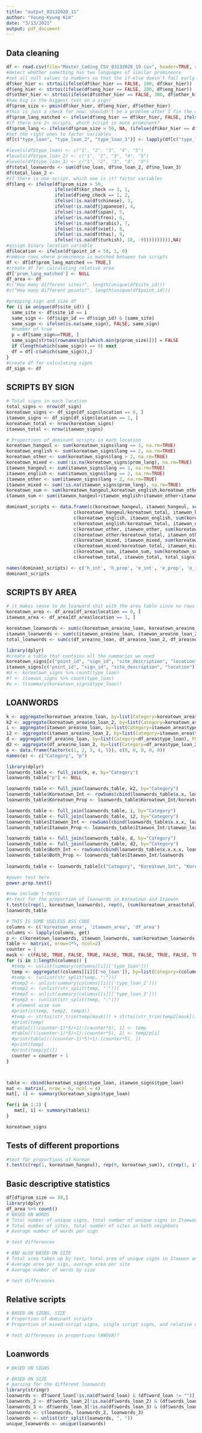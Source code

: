 ```yaml
---
title: "output_03132020_11"
author: "Young-Kyung Kim"
date: "3/13/2021"
output: pdf_document
---
```

## Data cleaning

```r
df <- read.csv(file="Master_Coding_CSV_03132020_19.csv", header=TRUE, sep=',', stringsAsFactors = FALSE)
#detect whether something has two languages of similar prominence
#set all null values to numbers so that the if-else doesn't fail early 
df$kor_hier <- strtoi(ifelse(df$kor_hier == FALSE, 100, df$kor_hier))
df$eng_hier <- strtoi(ifelse(df$eng_hier == FALSE, 200, df$eng_hier))
df$other_hier <- strtoi(ifelse(df$other_hier == FALSE, 300, df$other_hier))
#how big is the biggest text on a sign?
df$prom_size <- pmin(df$kor_hier, df$eng_hier, df$other_hier)
#this is just a check for now; shouldn't be a problem after I fix the dataset. For now, exclude these rows.
df$prom_lang_matched <- ifelse(df$eng_hier == df$kor_hier, FALSE, ifelse(df$kor_hier == df$other_hier, FALSE, ifelse(df$other_hier == df$eng_hier, FALSE, TRUE)))
#if there are 2+ scripts, which script is more prominent?
df$prom_lang <- ifelse(df$prom_size > 50, NA, (ifelse(df$kor_hier == df$prom_size, 'han', ifelse(df$eng_hier == df$prom_size, 'roman', 'other'))))
#set the right ones to factor variables
df[c("type_loan", "type_loan_2", "type_loan_3")] <- lapply(df[c("type_loan", "type_loan_2", "type_loan_3")], as.factor)

#levels(df$type_loan) <- c("1", "2", "3", "4", "5")
#levels(df$type_loan_2) <- c("1", "2", "3", "4", "5")
#levels(df$type_loan_3) <- c("1", "2", "3", "4", "5")
df$total_loanwords <- sum(df$no_loan, df$no_loan_2, df$no_loan_3)
df$total_loan_2 <- 
#if there is one script, which one is it? factor variables 
df$lang <- ifelse(df$prom_size > 50, 
                  ifelse(df$kor_check == 1, 1, 
                  ifelse(df$eng_check == 1, 2, 
                  ifelse(!is.na(df$chinese), 3, 
                  ifelse(!is.na(df$japanese), 4,
                  ifelse(!is.na(df$span), 5,
                  ifelse(!is.na(df$fren), 6, 
                  ifelse(!is.na(df$arabic), 7, 
                  ifelse(!is.na(df$viet), 8,
                  ifelse(!is.na(df$thai), 9,
                  ifelse(!is.na(df$turkish), 10, -9)))))))))),NA)
#assign binary location variable
df$location <- ifelse(df$point_id < 58, 1, 0)
#remove rows where prominence is matched between two scripts 
df <- df[df$prom_lang_matched == TRUE,]
#create df for calculating relative area 
df['prom_lang_matched'] <- NULL
df_area <- df
#c("How many different sites?", length(unique(df$site_id)))
#c("How many different points?", length(unique(df$point_id)))
```

```r
#prepping sign and size df
for (i in unique(df$site_id)) {
  same_site <- df$site_id == i
  same_sign <- (df$sign_id == df$sign_id) & (same_site)
  same_sign <- ifelse(is.na(same_sign), FALSE, same_sign)
  #number of true
  p = df[same_sign==TRUE, ]
  same_sign[strtoi(rownames(p)[which.min(p$prom_size)])] = FALSE
  if (length(which(same_sign)) == 0) next
  df = df[-c(which(same_sign)),]
}
#create df for calculating signs
df_sign <- df
```

## SCRIPTS BY SIGN
```r
# Total signs in each location
total_signs <- nrow(df_sign)
koreatown_signs <- df_sign[df_sign$location == 0, ]
itaewon_signs <- df_sign[df_sign$location == 1, ]
koreatown_total <- nrow(koreatown_signs)
itaewon_total <- nrow(itaewon_signs)

# Proportions of dominant scripts in each location 
koreatown_hangeul <- sum(koreatown_signs$lang == 1, na.rm=TRUE)
koreatown_english <- sum(koreatown_signs$lang == 2, na.rm=TRUE)
koreatown_other <- sum(koreatown_signs$lang > 2, na.rm=TRUE)
koreatown_mixed <- sum(!is.na(koreatown_signs$prom_lang), na.rm=TRUE)
itaewon_hangeul <- sum(itaewon_signs$lang == 1, na.rm=TRUE)
itaewon_english <- sum(itaewon_signs$lang == 2, na.rm=TRUE)
itaewon_other <- sum(itaewon_signs$lang > 2, na.rm=TRUE)
itaewon_mixed <- sum(!is.na(itaewon_signs$prom_lang), na.rm=TRUE)
koreatown_sum <- sum(koreatown_hangeul,koreatown_english,koreatown_other,koreatown_mixed)
itaewon_sum <- sum(itaewon_hangeul+itaewon_english+itaewon_other+itaewon_mixed)

dominant_scripts <- data.frame(c(koreatown_hangeul, itaewon_hangeul, sum(koreatown_hangeul, itaewon_hangeul)), 
                         c(koreatown_hangeul/koreatown_total, itaewon_hangeul/itaewon_total, ''),
                         c(koreatown_english, itaewon_english, sum(koreatown_english, itaewon_english)), 
                         c(koreatown_english/koreatown_total, itaewon_english/itaewon_total, ''),
                         c(koreatown_other, itaewon_other, sum(koreatown_other, itaewon_other)), 
                         c(koreatown_other/koreatown_total, itaewon_other/itaewon_total, ''), 
                         c(koreatown_mixed, itaewon_mixed, sum(koreatown_mixed, itaewon_mixed)),
                         c(koreatown_mixed/koreatown_total, itaewon_mixed/itaewon_total, ''),
                         c(koreatown_sum, itaewon_sum, sum(koreatown_sum, itaewon_sum)),
                         c(koreatown_total, itaewon_total, total_signs))

names(dominant_scripts) <- c('h_int', 'h_prop', 'e_int', 'e_prop', 'o_int', 'o_prop', 'm_int', 'm_prop', 'temp_totals', 'total')
dominant_scripts
```

## SCRIPTS BY AREA
```r
# it makes sense to do loanword shit with the area table since no rows have been deleted 
koreatown_area <- df_area[df_area$location == 0, ]
itaewon_area <- df_area[df_area$location == 1, ]

koreatown_loanwords <- sum(c(koreatown_area$no_loan, koreatown_area$no_loan_2, koreatown_area$no_loan_3), na.rm=TRUE)
itaewon_loanwords <- sum(c(itaewon_area$no_loan, itaewon_area$no_loan_2, itaewon_area$no_loan_3), na.rm=TRUE)
total_loanwords <- sum(c(df_area$no_loan, df_area$no_loan_2, df_area$no_loan_3), na.rm=TRUE)

library(dplyr)
#create a table that contains all the summaries we need 
koreatown_signs[c("point_id", "sign_id", "site_description", "location")] <- NULL
itaewon_signs[c("point_id", "sign_id", "site_description", "location")] <- NULL
#d <- koreatown_signs %>% count(type_loan)
#f <- itaewon_signs %>% count(type_loan)
#e <- t(summary(koreatown_signs$type_loan))
```

## LOANWORDS
```r
k <- aggregate(koreatown_area$no_loan, by=list(Category=koreatown_area$type_loan), FUN=sum)
k2 <- aggregate(koreatown_area$no_loan_2, by=list(Category=koreatown_area$type_loan_2), FUN=sum)
i <- aggregate(itaewon_area$no_loan, by=list(Category=itaewon_area$type_loan), FUN=sum)
i2 <- aggregate(itaewon_area$no_loan_2, by=list(Category=itaewon_area$type_loan_2), FUN=sum)
d <- aggregate(df_area$no_loan, by=list(Category=df_area$type_loan), FUN=sum)
d2 <- aggregate(df_area$no_loan_2, by=list(Category=df_area$type_loan_2), FUN=sum)
e <- data.frame(factor(c(1, 2, 3, 4, 5)), c(0, 0, 0, 0, 0))
names(e) <- c("Category", "p")

library(dplyr)
loanwords_table <- full_join(k, e, by="Category")
loanwords_table["p"] <- NULL

loanwords_table <- full_join(loanwords_table, k2, by="Category")
loanwords_table$Koreatown_Int <- rowSums(cbind(loanwords_table$x.x, loanwords_table$x.y), na.rm=TRUE)
loanwords_table$Koreatown_Prop <- loanwords_table$Koreatown_Int/koreatown_loanwords

loanwords_table <- full_join(loanwords_table, i, by="Category")
loanwords_table <- full_join(loanwords_table, i2, by="Category")
loanwords_table$Itaewon_Int <- rowSums(cbind(loanwords_table$x.x.x, loanwords_table$x.y.y), na.rm=TRUE)
loanwords_table$Itaewon_Prop <- loanwords_table$Itaewon_Int/itaewon_loanwords

loanwords_table <- full_join(loanwords_table, d, by="Category")
loanwords_table <- full_join(loanwords_table, d2, by="Category")
loanwords_table$Both_Int <- rowSums(cbind(loanwords_table$x.x.x.x, loanwords_table$x.y.y.y), na.rm=TRUE)
loanwords_table$Both_Prop <- loanwords_table$Itaewon_Int/loanwords
  
loanwords_table <- loanwords_table[c("Category", "Koreatown_Int", "Koreatown_Prop", "Itaewon_Int", "Itaewon_Prop", "Both_Int", "Both_Prop")]

#power test here
power.prop.test()

#now include t-tests
#t-test for the proportion of loanwords in Koreatown and Itaewon 
t.test(c(rep(1, koreatown_loanwords), rep(0, (sum(koreatown_area$total_words, na.rm=TRUE) - koreatown_loanwords))), c(rep(1, itaewon_loanwords), rep(0, (sum(itaewon_area$total_words, na.rm=TRUE) - itaewon_loanwords))))
loanwords_table
```

```r
# THIS IS SOME USELESS ASS CODE
columns <- c('koreatown_area', 'itaewon_area', 'df_area')
columns <- lapply(columns, get)
p <- c(koreatown_loanwords, itaewon_loanwords, sum(koreatown_loanwords, itaewon_loanwords))
table <- matrix(, nrow=3*5, ncol=2)
counter = 1
mask <- c(FALSE, TRUE, FALSE, TRUE, FALSE, TRUE, FALSE, TRUE, FALSE, TRUE, FALSE, FALSE)
for (i in 1:length(columns)) {
  #temp <- unlist(summary(columns[[i]]['type_loan']))
  temp <- aggregate((columns[[i]]['no_loan']), by=list(Category=(columns[[i]]['type_loan'])), FUN=sum)
  #temp <- (unlist(str_split(temp, ":")))
  #temp2 <- unlist(summary(columns[[i]]['type_loan_2']))
  #temp2 <- (unlist(str_split(temp, ":")))
  #temp3 <- unlist(summary(columns[[i]]['type_loan_3']))
  #temp3 <- (unlist(str_split(temp, ":")))
  # element wise sum 
  #print(c(temp, temp2, temp3))
  #temp <- strtoi(str_trim(temp[mask])) + strtoi(str_trim(temp2[mask])) + strtoi(str_trim(temp3[mask]))
  #print(temp)
  #table[(((counter-1)*5)+1):(counter*5), 1] <- temp
  #table[(((counter-1)*5)+1):(counter*5), 2] <- temp/p[i]
  #print(table[(((counter-1)*5)+1):(counter*5), ])
  #print(temp)
  #print(temp/p[i])
  counter = counter + 1
}



table <- cbind(koreatown_signs$type_loan, itaewon_signs$type_loan)
mat <- matrix(, nrow = 6, ncol = 4)
mat[, 1] <- summary(koreatown_signs$type_loan)

for(i in 1:2) {
   mat[, i] <- summary(table$i)
}

koreatown_signs
```

## Tests of different proportions 
```r
#test for proportions of Korean
t.test(c(rep(1, koreatown_hangeul), rep(0, koreatown_sum)), c(rep(1, itaewon_hangeul), rep(0, itaewon_sum)))
```
## Basic descriptive statistics
```r
df[df$prom_size == 30,]
library(dplyr)
df_area %>% count()
# BASED ON WORDS
# Total number of unique signs, total number of unique signs in Itaewon and Koreatown
# Total number of sites, total number of sites in both neighbors
# Average number of words per sign 

# test differences

# AND ALSO BASED ON SIZE
# Total area taken up by text, total area of unique signs in Itaewon and Koreatown
# Average area per sign, average area per site
# Average number of words by size

# test differences
```

## Relative scripts
```r
# BASED ON SIGNS, SIZE
# Proportion of dominant scripts
# Proportion of mixed-script signs, single script signs, and relative dominance of langauges within that

# test differences in proportions (ANOVA)?
```

## Loanwords
```r
# BASED ON SIGNS 

# BASED ON SIZE 
# parsing for the different loanwords 
library(stringr)
loanwords <- df$word_loan[!is.na(df$word_loan) & (df$word_loan != "")]
loanwords_2 <- df$words_loan_2[!is.na(df$words_loan_2) & (df$words_loan_2 != "")]
loanwords_3 <- df$words_loan_3[!is.na(df$words_loan_3) & (df$words_loan_3 != "")]
loanwords <- c(loanwords, loanwords_2, loanwords_3)
loanwords <- unlist(str_split(loanwords, ", "))
unique_loanwords <- unique(loanwords)
```
## 
